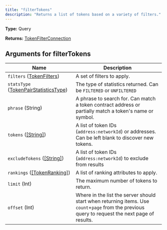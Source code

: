 ```yaml
---
title: "filterTokens"
description: "Returns a list of tokens based on a variety of filters."
---
```


**Type:** Query

**Returns:** [TokenFilterConnection](/api-reference/types/tokenfilterconnection)

## Arguments for filterTokens

| Name | Description |
|------|-------------|
| `filters` ([TokenFilters](/api-reference/types/tokenfilters)) | A set of filters to apply. |
| `statsType` ([TokenPairStatisticsType](/api-reference/types/tokenpairstatisticstype)) | The type of statistics returned. Can be `FILTERED` or `UNFILTERED` |
| `phrase` (String) | A phrase to search for. Can match a token contract address or partially match a token's name or symbol. |
| `tokens` ([[String]](/api-reference/types/string)) | A list of token IDs (`address:networkId`) or addresses. Can be left blank to discover new tokens. |
| `excludeTokens` ([[String]](/api-reference/types/string)) | A list of token IDs (`address:networkId`) to exclude from results |
| `rankings` ([[TokenRanking]](/api-reference/types/tokenranking)) | A list of ranking attributes to apply. |
| `limit` (Int) | The maximum number of tokens to return. |
| `offset` (Int) | Where in the list the server should start when returning items. Use `count`+`page` from the previous query to request the next page of results. |

